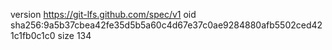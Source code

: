 version https://git-lfs.github.com/spec/v1
oid sha256:9a5b37cbea42fe35d5b5a60c4d67e37c0ae9284880afb5502ced421c1fb0c1c0
size 134
